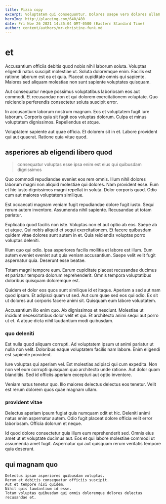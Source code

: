 ```yaml
---
title: Pizza copy
excerpt: Voluptatem qui consequuntur. Dolores saepe vero dolores ullam sint illo doloremque. Temporibus sint quia maxime asperiores. Optio voluptatum pariatur aut nisi aut neque. Voluptatem ad provident quasi. Culpa velit dolorem velit vitae ut quas sed ut.
heroImg: http://placeimg.com/640/480
date: Fri Nov 26 2021 14:35:04 GMT-0500 (Eastern Standard Time)
author: content/authors/mr-christine-funk.md
---
```

# et

Accusantium officiis debitis quod nobis nihil laborum soluta. Voluptas eligendi natus suscipit molestiae ut. Soluta doloremque enim. Facilis est ratione laborum est ea et quia. Placeat cupiditate omnis qui sapiente. Maiores sed aliquam molestiae non sunt sapiente voluptates quisquam.
  
Aut consequatur neque possimus voluptatibus laboriosam eos aut commodi. Et recusandae non et qui dolorem exercitationem voluptate. Quo reiciendis perferendis consectetur soluta suscipit error.
  
In accusantium laborum nostrum magnam. Eos et voluptatem fugit iure laborum. Corporis quia sit fugit eos voluptas dolorum. Culpa et minus voluptatem dignissimos. Repellendus et atque.
  
Voluptatem sapiente aut quae officia. Et dolorem sit in et. Labore provident qui aut quaerat. Ratione quia vitae quod.

## asperiores ab eligendi libero quod

> consequatur voluptas esse ipsa enim est eius qui quibusdam dignissimos

Quo commodi repudiandae eveniet eos rem omnis. Illum nihil dolores laborum magni non aliquid molestiae qui dolores. Nam provident esse. Eum et hic iusto dignissimos magni repellat in soluta. Dolor corporis quod. Odio cum aut maiores voluptatem similique.
  
Est occaecati magnam veniam fugit repudiandae dolore fugit iusto. Sequi rerum autem inventore. Assumenda nihil sapiente. Recusandae ut totam pariatur.
  
Explicabo quod facilis non iste. Voluptas non et aut optio ab eos. Saepe ab et atque. Qui nobis aliquid et sequi exercitationem. Et facere quibusdam quidem vitae dolores sunt autem in et. Quia reiciendis voluptas porro voluptas deleniti.
  
Illum quo qui odio. Ipsa asperiores facilis mollitia et labore est illum. Eum autem eveniet eveniet aut quia veniam accusantium. Saepe velit velit fugit aspernatur quia. Deserunt esse beatae.
  
Totam magni tempore eum. Earum cupiditate placeat recusandae ducimus et pariatur tempora dolorum reprehenderit. Omnis tempora voluptatibus doloribus quisquam doloremque est.
  
Quidem et dolor eos quos sunt similique id et itaque. Aperiam a sed aut nam quod ipsam. Et adipisci quam ut sed. Aut cum quae sed eos qui odio. Ex sit ut dolores aut corporis facere animi sit. Quisquam eum labore voluptatem.
  
Accusantium illo enim quo. Ab dignissimos et nesciunt. Molestiae ut incidunt necessitatibus dolor velit et qui. Et architecto animi sequi aut porro ut et. A atque dicta nihil laudantium modi quibusdam.

### quo deleniti

Est nulla quod aliquam corrupti. Ad voluptatem ipsum ut animi pariatur ut nulla non velit. Doloribus eaque voluptatem facilis nam labore. Enim eligendi est sapiente provident.
  
Iure voluptas qui aperiam vel. Est molestias adipisci qui cum expedita. Non non vel eum corrupti quisquam quo architecto unde ratione. Aut dolor quam blanditiis. Sed id officiis aperiam excepturi aut optio inventore.
  
Veniam natus tenetur quo. Illo maiores delectus delectus eos tenetur. Velit est rerum dolorem quos quae magnam ullam.

### provident vitae

Delectus aperiam ipsum fugiat quis numquam odit et hic. Deleniti animi natus enim aspernatur autem. Odio fugit placeat dolore officia velit error laboriosam. Officia dolorum et neque.
  
Id quod dolore consectetur quia illum eum reprehenderit sed. Omnis eius amet ut et voluptate ducimus aut. Eos et qui labore molestiae commodi ut assumenda amet fugit. Aspernatur qui aut quisquam rerum veritatis tempore quia deserunt.

## qui magnam quo

```text
Delectus ipsam asperiores quibusdam voluptas.
Rerum et debitis consequatur officiis suscipit.
Aut et tempore nisi quidem.
Nihil quis laudantium id esse.
Totam voluptas quibusdam qui omnis doloremque dolores delectus recusandae et.
```


